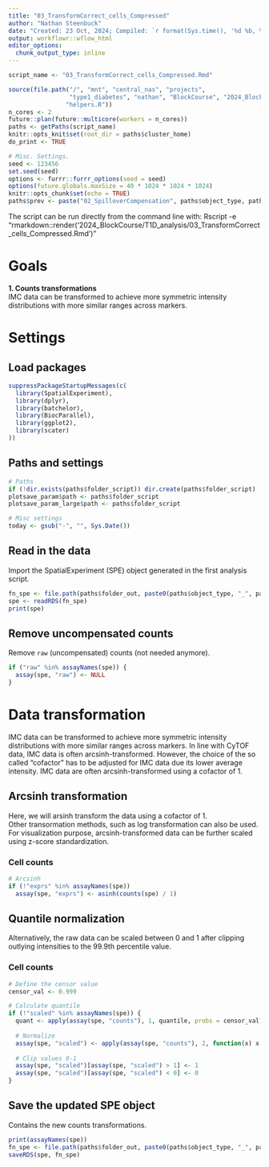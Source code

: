 ```yaml
---
title: "03_TransformCorrect_cells_Compressed"
author: "Nathan Steenbuck"
date: "Created: 23 Oct, 2024; Compiled: `r format(Sys.time(), '%d %b, %Y')`"
output: workflowr::wflow_html
editor_options:
  chunk_output_type: inline
---
```


```r
script_name <- "03_TransformCorrect_cells_Compressed.Rmd"

source(file.path("/", "mnt", "central_nas", "projects", 
                 "type1_diabetes", "nathan", "BlockCourse", "2024_BlockCourse", "T1D_analysis", 
                "helpers.R"))
n_cores <- 2
future::plan(future::multicore(workers = n_cores))
paths <- getPaths(script_name)
knitr::opts_knit$set(root_dir = paths$cluster_home)
do_print <- TRUE

# Misc. Settings.
seed <- 123456
set.seed(seed)
options <- furrr::furrr_options(seed = seed)
options(future.globals.maxSize = 40 * 1024 * 1024 * 1024)
knitr::opts_chunk$set(echo = TRUE)
paths$prev <- paste("02_SpilloverCompensation", paths$object_type, paths$panel_type, sep = "_")
```


The script can be run directly from the command line with:
Rscript -e "rmarkdown::render('2024_BlockCourse/T1D_analysis/03_TransformCorrect_cells_Compressed.Rmd')"

# **Goals**

**1. Counts transformations**  
IMC data can be transformed to achieve more symmetric intensity distributions with more similar ranges across markers.  

# **Settings**  

## Load packages

```r
suppressPackageStartupMessages(c(
  library(SpatialExperiment),
  library(dplyr),
  library(batchelor),
  library(BiocParallel),
  library(ggplot2),
  library(scater)
))
```

## Paths and settings

```r
# Paths
if (!dir.exists(paths$folder_script)) dir.create(paths$folder_script)
plotsave_param$path <- paths$folder_script
plotsave_param_large$path <- paths$folder_script

# Misc settings
today <- gsub("-", "", Sys.Date())
```

##  Read in the data

Import the SpatialExperiment (SPE) object generated in the first analysis script.

```r
fn_spe <- file.path(paths$folder_out, paste0(paths$object_type, "_", paths$panel_type, ".rds"))
spe <- readRDS(fn_spe)
print(spe)
```



## Remove uncompensated counts

Remove `raw` (uncompensated) counts (not needed anymore).

```r
if ("raw" %in% assayNames(spe)) {
  assay(spe, "raw") <- NULL
}
```



# **Data transformation**

IMC data can be transformed to achieve more symmetric intensity distributions with more similar ranges across markers. 
In line with CyTOF data, IMC data is often arcsinh-transformed. 
However, the choice of the so called "cofactor" has to be adjusted for IMC data due its lower average intensity. 
IMC data are often arcsinh-transformed using a cofactor of 1. 

## Arcsinh transformation

Here, we will arsinh transform the data using a cofactor of 1.  
Other transormation methods, such as log transformation can also be used. 
For visualization purpose, arcsinh-transformed data can be further scaled using z-score standardization.

### Cell counts

```r
# Arcsinh
if (!"exprs" %in% assayNames(spe))
  assay(spe, "exprs") <- asinh(counts(spe) / 1)
```

## Quantile normalization

Alternatively, the raw data can be scaled between 0 and 1 after clipping outlying intensities to the 99.9th percentile value.

### Cell counts

```r
# Define the censor value
censor_val <- 0.999

# Calculate quantile
if (!"scaled" %in% assayNames(spe)) {
  quant <- apply(assay(spe, "counts"), 1, quantile, probs = censor_val)
  
  # Normalize
  assay(spe, "scaled") <- apply(assay(spe, "counts"), 2, function(x) x / quant)
  
  # Clip values 0-1
  assay(spe, "scaled")[assay(spe, "scaled") > 1] <- 1
  assay(spe, "scaled")[assay(spe, "scaled") < 0] <- 0
}
```

## Save the updated SPE object

Contains the new counts transformations.

```r
print(assayNames(spe))
fn_spe <- file.path(paths$folder_out, paste0(paths$object_type, "_", paths$panel_type, ".rds"))
saveRDS(spe, fn_spe)
```
